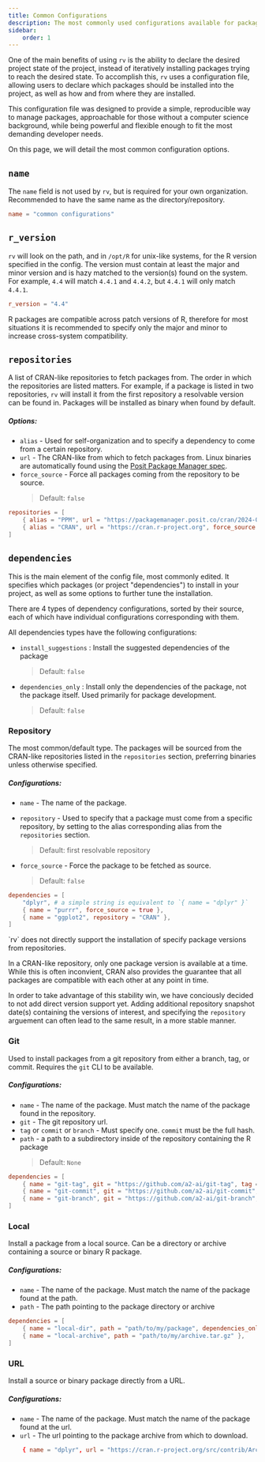 ```yaml
---
title: Common Configurations
description: The most commonly used configurations available for package installation
sidebar:
    order: 1
---
```



One of the main benefits of using `rv` is the ability to declare the desired project state of the project, 
instead of iteratively installing packages trying to reach the desired state. To accomplish this, 
`rv` uses a configuration file, allowing users to declare which packages should be installed into the project,
as well as how and from where they are installed. 

This configuration file was designed to provide a simple, reproducible way to manage packages, approachable for those 
without a computer science background, while being powerful and flexible enough to fit the most demanding developer needs.

On this page, we will detail the most common configuration options.

## `name`
The `name` field is not used by `rv`, but is required for your own organization. 
Recommended to have the same name as the directory/repository.

```toml
name = "common configurations"
```

## `r_version`
`rv` will look on the path, and in `/opt/R` for unix-like systems, for the R version specified in the config.
The version must contain at least the major and minor version and is hazy matched to the version(s) found on the system.
For example, `4.4` will match `4.4.1` and `4.4.2`, but `4.4.1` will only match `4.4.1`.

``` toml
r_version = "4.4"
```

<Aside type="note">
R packages are compatible across patch versions of R, 
therefore for most situations it is recommended to specify only the major and minor to increase cross-system compatibility.
</Aside>

## `repositories`
A list of CRAN-like repositories to fetch packages from. The order in which the repositories are listed matters. For example, if a package is listed in two repositories, 
`rv` will install it from the first repository a resolvable version can be found in. Packages will be installed as binary when found by default.

##### Options:
* `alias` - Used for self-organization and to specify a dependency to come from a certain repository.
* `url` - The CRAN-like from which to fetch packages from. Linux binaries are automatically found using the [Posit Package Manager spec](https://docs.posit.co/rspm/admin/serving-binaries.html#using-linux-binary-packages).
* `force_source` <Badge text="optional" variant="caution"/> - Force all packages coming from the repository to be source. 
    > Default: `false`

```toml
repositories = [
    { alias = "PPM", url = "https://packagemanager.posit.co/cran/2024-01-01" },
    { alias = "CRAN", url = "https://cran.r-project.org", force_source = true },
]
```

## `dependencies`
This is the main element of the config file, most commonly edited. It specifies which packages (or project "dependencies")
to install in your project, as well as some options to further tune the installation.

There are 4 types of dependency configurations, sorted by their source, each of which have individual configurations corresponding with them.

All dependencies types have the following configurations:
* `install_suggestions` <Badge text="optional" variant="caution"/>: Install the suggested dependencies of the package 
    > Default: `false`
* `dependencies_only` <Badge text="optional" variant="caution"/>: Install only the dependencies of the package, not the package itself. Used primarily for package development. 
    > Default: `false`

### Repository
The most common/default type. The packages will be sourced from the CRAN-like repositories listed 
in the `repositories` section, preferring binaries unless otherwise specified.

##### Configurations:
* `name` - The name of the package.

* `repository` <Badge text="optional" variant="caution"/> - Used to specify that a package must come from a specific repository, 
by setting to the alias corresponding alias from the `repositories` section.
    > Default: first resolvable repository
* `force_source`<Badge text="optional" variant="caution"/> - Force the package to be fetched as source. 
    > Default: `false`

```toml
dependencies = [
    "dplyr", # a simple string is equivalent to `{ name = "dplyr" }`
    { name = "purrr", force_source = true },
    { name = "ggplot2", repository = "CRAN" },
]
```

<Aside type = "note">
`rv` does not directly support the installation of specify package versions from repositories. 

In a CRAN-like repository, only one package version is available at a time. 
While this is often inconvient, CRAN also provides the guarantee that all packages are compatible with each other at any point in time.

In order to take advantage of this stability win, we have conciously decided to not add direct version support yet. 
Adding additional repository snapshot date(s) containing the versions of interest, and specifying the `repository` 
arguement can often lead to the same result, in a more stable manner.
</Aside>

### Git
Used to install packages from a git repository from either a branch, tag, or commit. Requires the `git` CLI to be available.

##### Configurations:
* `name` - The name of the package. Must match the name of the package found in the repository.
* `git` - The git repository url.
* `tag` or `commit` or `branch` - Must specify one. `commit` must be the full hash.
* `path` <Badge text="optional" variant="caution"/> - a path to a subdirectory inside of the repository containing the R package
    > Default: `None`
```toml
dependencies = [
    { name = "git-tag", git = "https://github.com/a2-ai/git-tag", tag = "v1.0.0" },
    { name = "git-commit", git = "https://github.com/a2-ai/git-commit", commit = "bc50e550e432c3c620714f30dd59115801f89995" },
    { name = "git-branch", git = "https://github.com/a2-ai/git-branch", branch = "main", path = "r" },
]
```

### Local
Install a package from a local source. Can be a directory or archive containing a source or binary R package.

##### Configurations:
* `name` - The name of the package. Must match the name of the package found at the path.
* `path` - The path pointing to the package directory or archive

```toml
dependencies = [
    { name = "local-dir", path = "path/to/my/package", dependencies_only = true },
    { name = "local-archive", path = "path/to/my/archive.tar.gz" },
]
```

### URL
Install a source or binary package directly from a URL.

##### Configurations:
* `name` - The name of the package. Must match the name of the package found at the url.
* `url` - The url pointing to the package archive from which to download.

```toml
    { name = "dplyr", url = "https://cran.r-project.org/src/contrib/Archive/dplyr/dplyr_1.1.3.tar.gz" },
```
